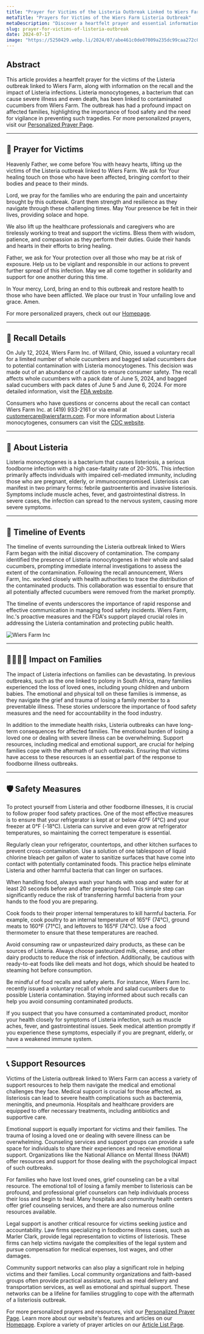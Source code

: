```yaml
---
title: "Prayer for Victims of the Listeria Outbreak Linked to Wiers Farm"
metaTitle: "Prayers for Victims of the Wiers Farm Listeria Outbreak"
metaDescription: "Discover a heartfelt prayer and essential information about the Listeria outbreak linked to Wiers Farm, including recall details and safety measures."
slug: prayer-for-victims-of-listeria-outbreak
date: 2024-07-17
image: "https://5250429.webp.li/2024/07/abe461c0de07009a235dc99caa272c07.png"
---
```


## Abstract

This article provides a heartfelt prayer for the victims of the Listeria outbreak linked to Wiers Farm, along with information on the recall and the impact of Listeria infections. Listeria monocytogenes, a bacterium that can cause severe illness and even death, has been linked to contaminated cucumbers from Wiers Farm. The outbreak has had a profound impact on affected families, highlighting the importance of food safety and the need for vigilance in preventing such tragedies. For more personalized prayers, visit our [Personalized Prayer Page](https://prayer-for.com/prayer).

---

## 🙏 Prayer for Victims

Heavenly Father, we come before You with heavy hearts, lifting up the victims of the Listeria outbreak linked to Wiers Farm. We ask for Your healing touch on those who have been affected, bringing comfort to their bodies and peace to their minds.

Lord, we pray for the families who are enduring the pain and uncertainty brought by this outbreak. Grant them strength and resilience as they navigate through these challenging times. May Your presence be felt in their lives, providing solace and hope.

We also lift up the healthcare professionals and caregivers who are tirelessly working to treat and support the victims. Bless them with wisdom, patience, and compassion as they perform their duties. Guide their hands and hearts in their efforts to bring healing.

Father, we ask for Your protection over all those who may be at risk of exposure. Help us to be vigilant and responsible in our actions to prevent further spread of this infection. May we all come together in solidarity and support for one another during this time.

In Your mercy, Lord, bring an end to this outbreak and restore health to those who have been afflicted. We place our trust in Your unfailing love and grace. Amen.

For more personalized prayers, check out our [Homepage](https://prayer-for.com).


---

## 📢 Recall Details

On July 12, 2024, Wiers Farm Inc. of Willard, Ohio, issued a voluntary recall for a limited number of whole cucumbers and bagged salad cucumbers due to potential contamination with Listeria monocytogenes. This decision was made out of an abundance of caution to ensure consumer safety. The recall affects whole cucumbers with a pack date of June 5, 2024, and bagged salad cucumbers with pack dates of June 5 and June 6, 2024. For more detailed information, visit the [FDA website](https://www.fda.gov/safety/recalls-market-withdrawals-safety-alerts/wiers-farm-inc-issues-voluntary-recall-whole-and-salad-cucumbers-due-possible-contamination-listeria).

Consumers who have questions or concerns about the recall can contact Wiers Farm Inc. at (419) 933-2161 or via email at customercare@wiersfarm.com. For more information about Listeria monocytogenes, consumers can visit the [CDC website](https://www.cdc.gov).

---

## 🦠 About Listeria

Listeria monocytogenes is a bacterium that causes listeriosis, a serious foodborne infection with a high case-fatality rate of 20-30%. This infection primarily affects individuals with impaired cell-mediated immunity, including those who are pregnant, elderly, or immunocompromised. Listeriosis can manifest in two primary forms: febrile gastroenteritis and invasive listeriosis. Symptoms include muscle aches, fever, and gastrointestinal distress. In severe cases, the infection can spread to the nervous system, causing more severe symptoms.

---

## 📅 Timeline of Events

The timeline of events surrounding the Listeria outbreak linked to Wiers Farm began with the initial discovery of contamination. The company identified the presence of Listeria monocytogenes in their whole and salad cucumbers, prompting immediate internal investigations to assess the extent of the contamination. Following the recall announcement, Wiers Farm, Inc. worked closely with health authorities to trace the distribution of the contaminated products. This collaboration was essential to ensure that all potentially affected cucumbers were removed from the market promptly.


The timeline of events underscores the importance of rapid response and effective communication in managing food safety incidents. Wiers Farm, Inc.'s proactive measures and the FDA's support played crucial roles in addressing the Listeria contamination and protecting public health.

![Wiers Farm Inc](https://5250429.webp.li/2024/07/73a97bb1145774e77865ab964477668c.png)

---

## 👨‍👩‍👧‍👦 Impact on Families

The impact of Listeria infections on families can be devastating. In previous outbreaks, such as the one linked to polony in South Africa, many families experienced the loss of loved ones, including young children and unborn babies. The emotional and physical toll on these families is immense, as they navigate the grief and trauma of losing a family member to a preventable illness. These stories underscore the importance of food safety measures and the need for accountability in the food industry.

In addition to the immediate health risks, Listeria outbreaks can have long-term consequences for affected families. The emotional burden of losing a loved one or dealing with severe illness can be overwhelming. Support resources, including medical and emotional support, are crucial for helping families cope with the aftermath of such outbreaks. Ensuring that victims have access to these resources is an essential part of the response to foodborne illness outbreaks.

---


## 🛡️ Safety Measures

To protect yourself from Listeria and other foodborne illnesses, it is crucial to follow proper food safety practices. One of the most effective measures is to ensure that your refrigerator is kept at or below 40°F (4°C) and your freezer at 0°F (-18°C). Listeria can survive and even grow at refrigerator temperatures, so maintaining the correct temperature is essential.

Regularly clean your refrigerator, countertops, and other kitchen surfaces to prevent cross-contamination. Use a solution of one tablespoon of liquid chlorine bleach per gallon of water to sanitize surfaces that have come into contact with potentially contaminated foods. This practice helps eliminate Listeria and other harmful bacteria that can linger on surfaces.

When handling food, always wash your hands with soap and water for at least 20 seconds before and after preparing food. This simple step can significantly reduce the risk of transferring harmful bacteria from your hands to the food you are preparing.

Cook foods to their proper internal temperatures to kill harmful bacteria. For example, cook poultry to an internal temperature of 165°F (74°C), ground meats to 160°F (71°C), and leftovers to 165°F (74°C). Use a food thermometer to ensure that these temperatures are reached.

Avoid consuming raw or unpasteurized dairy products, as these can be sources of Listeria. Always choose pasteurized milk, cheese, and other dairy products to reduce the risk of infection. Additionally, be cautious with ready-to-eat foods like deli meats and hot dogs, which should be heated to steaming hot before consumption.

Be mindful of food recalls and safety alerts. For instance, Wiers Farm Inc. recently issued a voluntary recall of whole and salad cucumbers due to possible Listeria contamination. Staying informed about such recalls can help you avoid consuming contaminated products.

If you suspect that you have consumed a contaminated product, monitor your health closely for symptoms of Listeria infection, such as muscle aches, fever, and gastrointestinal issues. Seek medical attention promptly if you experience these symptoms, especially if you are pregnant, elderly, or have a weakened immune system.

---

## 📞 Support Resources

Victims of the Listeria outbreak linked to Wiers Farm can access a variety of support resources to help them navigate the medical and emotional challenges they face. Medical support is crucial for those affected, as listeriosis can lead to severe health complications such as bacteremia, meningitis, and pneumonia. Hospitals and healthcare providers are equipped to offer necessary treatments, including antibiotics and supportive care.

Emotional support is equally important for victims and their families. The trauma of losing a loved one or dealing with severe illness can be overwhelming. Counseling services and support groups can provide a safe space for individuals to share their experiences and receive emotional support. Organizations like the National Alliance on Mental Illness (NAMI) offer resources and support for those dealing with the psychological impact of such outbreaks.

For families who have lost loved ones, grief counseling can be a vital resource. The emotional toll of losing a family member to listeriosis can be profound, and professional grief counselors can help individuals process their loss and begin to heal. Many hospitals and community health centers offer grief counseling services, and there are also numerous online resources available.

Legal support is another critical resource for victims seeking justice and accountability. Law firms specializing in foodborne illness cases, such as Marler Clark, provide legal representation to victims of listeriosis. These firms can help victims navigate the complexities of the legal system and pursue compensation for medical expenses, lost wages, and other damages.

Community support networks can also play a significant role in helping victims and their families. Local community organizations and faith-based groups often provide practical assistance, such as meal delivery and transportation services, as well as emotional and spiritual support. These networks can be a lifeline for families struggling to cope with the aftermath of a listeriosis outbreak.

For more personalized prayers and resources, visit our [Personalized Prayer Page](https://prayer-for.com/prayer). Learn more about our website's features and articles on our [Homepage](https://prayer-for.com/). Explore a variety of prayer articles on our [Article List Page](https://prayer-for.com/post).
